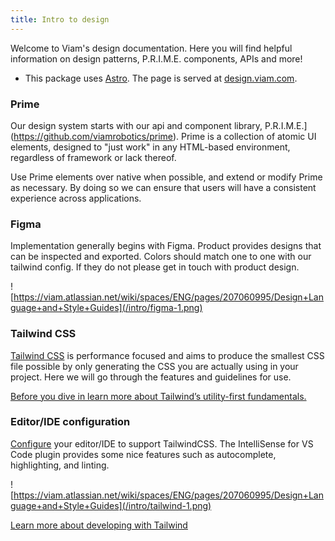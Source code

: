 ```yaml
---
title: Intro to design
---
```


Welcome to Viam's design documentation. Here you will find helpful information on design patterns, P.R.I.M.E. components, APIs and more!

- This package uses [Astro](https://docs.astro.build/en/getting-started/). The page is served at [design.viam.com](https://design.viam.com).

### Prime

Our design system starts with our api and component library, P.R.I.M.E.](https://github.com/viamrobotics/prime). Prime is a collection of atomic UI elements, designed to "just work" in any HTML-based environment, regardless of framework or lack thereof.

Use Prime elements over native when possible, and extend or modify Prime as necessary. By doing so we can ensure that users will have a consistent experience across applications.

### Figma

Implementation generally begins with Figma. Product provides designs that can be inspected and exported. Colors should match one to one with our tailwind config. If they do not please get in touch with product design.

![https://viam.atlassian.net/wiki/spaces/ENG/pages/207060995/Design+Language+and+Style+Guides](/intro/figma-1.png)

### Tailwind CSS

[Tailwind CSS](https://tailwindcss.com/docs/installation) is performance focused and aims to produce the smallest CSS file possible by only generating the CSS you are actually using in your project. Here we will go through the features and guidelines for use.

[Before you dive in learn more about Tailwind’s utility-first fundamentals.](https://tailwindcss.com/docs/utility-first)

### Editor/IDE configuration

[Configure](https://tailwindcss.com/docs/editor-setup) your editor/IDE to support TailwindCSS. The IntelliSense for VS Code plugin provides some nice features such as autocomplete, highlighting, and linting.

![https://viam.atlassian.net/wiki/spaces/ENG/pages/207060995/Design+Language+and+Style+Guides](/intro/tailwind-1.png)

[Learn more about developing with Tailwind](https://viam.atlassian.net/wiki/spaces/ENG/pages/207060995/Design+Language+and+Style+Guides#Handling-hover%2C-focus%2C-and-other-states)
